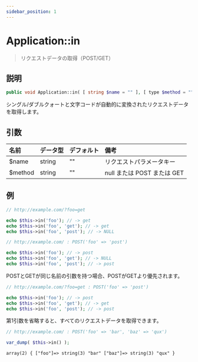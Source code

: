 ```yaml
---
sidebar_position: 1
---
```


# Application::in

> リクエストデータの取得（POST/GET）

## 説明

```php
public void Application::in( [ string $name = "" ], [ type $method = "" ] )
```

シングル/ダブルクォートと文字コードが自動的に変換されたリクエストデータを取得します。

## 引数

| 名前    | データ型 | デフォルト | 備考                     |
| :------ | :------- | :--------- | :----------------------- |
| $name   | string   | ""         | リクエストパラメータキー   |
| $method | string   | ""         | null または POST または GET |

## 例

```php title="コントローラー - GET"
// http://example.com/?foo=get

echo $this->in('foo'); // -> get
echo $this->in('foo', 'get'); // -> get
echo $this->in('foo', 'post'); // -> NULL
```

```php title="コントローラー - POST"
// http://example.com/ : POST('foo' => 'post')

echo $this->in('foo'); // -> post
echo $this->in('foo', 'get'); // -> NULL
echo $this->in('foo', 'post'); // -> post
```

POSTとGETが同じ名前の引数を持つ場合、POSTがGETより優先されます。

```php title="コントローラー - GET と POST"
// http://example.com/?foo=get : POST('foo' => 'post')

echo $this->in('foo'); // -> post
echo $this->in('foo', 'get'); // -> get
echo $this->in('foo', 'post'); // -> post
```

第1引数を省略すると、すべてのリクエストデータを取得できます。

```php title="コントローラー"
// http://example.com/ : POST('foo' => 'bar', 'baz' => 'qux')

var_dump( $this->in() );
```

```html title="出力"
array(2) { ["foo"]=> string(3) "bar" ["baz"]=> string(3) "qux" }
```

